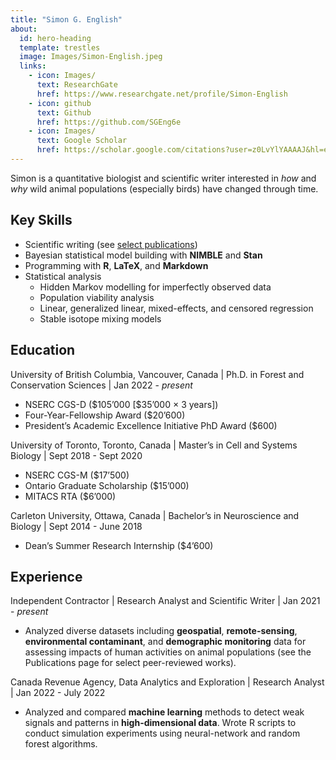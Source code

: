 ```yaml
---
title: "Simon G. English"
about:
  id: hero-heading
  template: trestles
  image: Images/Simon-English.jpeg
  links:
    - icon: Images/
      text: ResearchGate
      href: https://www.researchgate.net/profile/Simon-English
    - icon: github
      text: Github
      href: https://github.com/SGEng6e
    - icon: Images/
      text: Google Scholar
      href: https://scholar.google.com/citations?user=z0LvYlYAAAAJ&hl=en
---
```


::: {#hero-heading}
Simon is a quantitative biologist and scientific writer interested in *how* and *why* wild animal populations (especially birds) have changed through time.

## Key Skills

-   Scientific writing (see [select publications](contributions.qmd))
-   Bayesian statistical model building with **NIMBLE** and **Stan**
-   Programming with **R**, **LaTeX**, and **Markdown**
-   Statistical analysis
    -   Hidden Markov modelling for imperfectly observed data
    -   Population viability analysis
    -   Linear, generalized linear, mixed-effects, and censored regression
    -   Stable isotope mixing models
:::

## Education

University of British Columbia, Vancouver, Canada \| Ph.D. in Forest and Conservation Sciences \| Jan 2022 - *present*

-   NSERC CGS-D (\$105'000 \[\$35'000 $\times$ 3 years\])
-   Four-Year-Fellowship Award (\$20'600)
-   President's Academic Excellence Initiative PhD Award (\$600)

University of Toronto, Toronto, Canada \| Master's in Cell and Systems Biology \| Sept 2018 - Sept 2020

-   NSERC CGS-M (\$17'500)
-   Ontario Graduate Scholarship (\$15'000)
-   MITACS RTA (\$6'000)

Carleton University, Ottawa, Canada \| Bachelor's in Neuroscience and Biology \| Sept 2014 - June 2018

-   Dean's Summer Research Internship (\$4'600)

## Experience

Independent Contractor \| Research Analyst and Scientific Writer \| Jan 2021 - *present*

- Analyzed diverse datasets including **geospatial**, **remote-sensing**, **environmental contaminant**, and **demographic monitoring** data for assessing impacts of human activities on animal populations (see the Publications page for select peer-reviewed works).

Canada Revenue Agency, Data Analytics and Exploration \| Research Analyst \| Jan 2022 - July 2022

- Analyzed and compared **machine learning** methods to detect weak signals and patterns in **high-dimensional data**. Wrote R scripts to conduct simulation experiments using neural-network and random forest algorithms.
